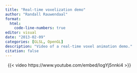 ```yaml
---
title: "Real-time voxelization demo"
author: "Randall Rauwendaal"
format: 
  html:
    code-line-numbers: true
editor: visual
date: "2013-02-09"
categories: [GLSL, OpenGL]
description: "Video of a real-time voxel animation demo."
citation: false
---
```

 
{{< video https://www.youtube.com/embed/logYj5nnki4 >}}